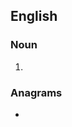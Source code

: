 ==English==

===Noun===
{{head|en|noun plural form}}

# {{plural of|bottler|lang=en}}

===Anagrams===
* {{anagrams|en|a=belorstt|blotters}}
